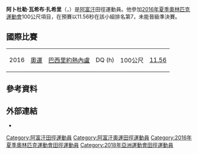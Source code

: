 {{Infobox sportsperson
| name                      = Abdul Wahab Zahiri
| image                     = 
| image_size                = 
| alt                       = 
| caption                   = 
| real_name                 = 
| native_name               = 
| native_name_lang          = 
| romanizedname             = 
| english_name              = 
| birth_name                = 
| nationality               = {{AFG}}
| national_team             = {{AFG}}
| ethnicity                 = 
| hometown                  = 
| citizenship               = 
| birth_date                = {{Birth date and age|year=1992|month=5|day=27}}
| birth_place               = {{AFG}}Nangarhār
| death_date                = 
| death_place               = 
| resting_place             = 
| resting_place_coordinates = 
| monuments                 = 
| residence                 = 
| education                 = 
| alma_mater                = 
| occupation                = 
| years_active              = 2016 -
| agent                     = 
| height                    = {{height|m=1.75}}
| weight                    = {{weight|kg=68}}
| spouse                    = 
| country                   = {{AFG}}
| sport                     = 田徑
| disability                = 
| disability_class          = 
| rank                      = 
| event                     = 短跑
| collegeteam               = 
| league                    = 
| league_type               = 
| club                      = 
| team                      = 
| turnedpro                 = 
| former_partner            = 
| coach                     = 
| retired                   = 
| coaching                  = 
| worlds                    = 
| regionals                 = 
| nationals                 = 
| olympics                  = 
| paralympics               = 
| highestranking            = 
| pb                        = 
{{ubl
|'''100公尺'''：11.56秒（W：-0.2） （2016年）
}}
| medaltemplates            = 
| updated                   = 2016年11月6日
}}
'''阿卜杜勒·瓦希布·扎希里'''（{{lang-en|'''Abdul Wahab Zahiri'''}}，{{bd|1992年|5月27日||}}）是[[阿富汗|阿富汗]]田徑運動員。他參加[[2016年夏季奧林匹克運動會|2016年夏季奧林匹克運動會]]100公尺項目，在預賽以11.56秒在該小組排名第7，未能晉級準決賽。

==國際比賽==
{| {{AchievementTable|Event=yes}}
|-
|2016
|[[2016年夏季奧林匹克運動會田徑比賽|奧運]]
|[[巴西|巴西]][[里約熱內盧|里約熱內盧]]
|align="center" | DQ (h)
|100公尺
|[[2016年夏季奧林匹克運動會田徑男子100公尺比賽|11.56]]
|}

== 參考資料 ==
{{Reflist}}

== 外部連結 ==
*{{IAAF name|313291}}

[[Category:阿富汗田徑運動員|Category:阿富汗田徑運動員]]
[[Category:阿富汗奧運田徑運動員|Category:阿富汗奧運田徑運動員]]
[[Category:2016年夏季奧林匹克運動會田徑運動員|Category:2016年夏季奧林匹克運動會田徑運動員]]
[[Category:2018年亞洲運動會田徑運動員|Category:2018年亞洲運動會田徑運動員]]